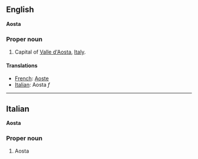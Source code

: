 ==English==
'''Aosta'''

===Proper noun===

#Capital of [[Valle d'Aosta]], [[Italy]].

====Translations====

*[[French]]: [[Aoste]]
*[[Italian]]: Aosta ''f''

----

==Italian==
'''Aosta'''

===Proper noun===

#Aosta